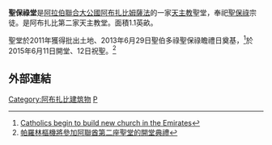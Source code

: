 '''聖保祿堂'''是[[阿拉伯聯合大公國|阿拉伯聯合大公國]][[阿布扎比|阿布扎比]][[姆薩法|姆薩法]]的一家[[天主教|天主教]]聖堂，奉祀[[聖保祿|聖保祿]]宗徒。是阿布扎比第二家天主教堂。面積1.1英畝。

聖堂於2011年獲得批出土地、2013年6月29日聖伯多祿聖保祿瞻禮日奠基，<ref>[http://www.catholicnewsagency.com/news/catholics-begin-to-build-new-church-in-the-emirates/ Catholics begin to build new church in the Emirates]</ref>於2015年6月11日開堂、12日祝聖。<ref>[http://zht.radiovaticana.va/news/2015/06/02/%E5%B8%95%E7%BE%85%E6%9E%97%E6%A8%9E%E6%A9%9F%E5%B0%87%E5%8F%83%E5%8A%A0%E9%98%BF%E8%81%AF%E9%85%8B%E7%AC%AC%E4%BA%8C%E5%BA%A7%E8%81%96%E5%A0%82%E7%9A%84%E9%96%8B%E5%A0%82%E5%85%B8%E7%A6%AE/1148621 帕羅林樞機將參加阿聯酋第二座聖堂的開堂典禮]</ref>

==外部連結==
{{reflist}}
[[Category:阿布扎比建筑物|Category:阿布扎比建筑物]]
[[Category:阿拉伯聯合大公國天主教堂|P]]